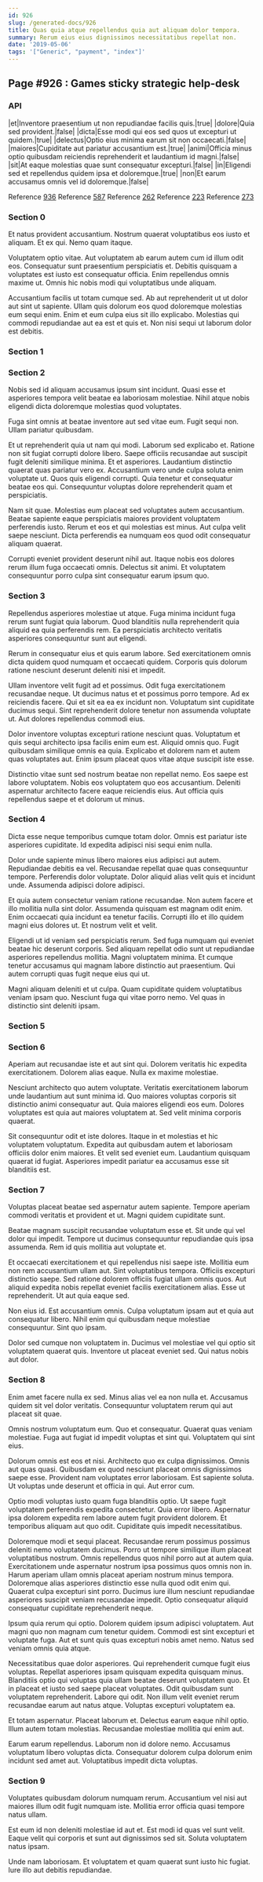 ```yaml
---
id: 926
slug: /generated-docs/926
title: Quas quia atque repellendus quia aut aliquam dolor tempora.
summary: Rerum eius eius dignissimos necessitatibus repellat non.
date: '2019-05-06'
tags: '["Generic", "payment", "index"]'
---
```

## Page #926 : Games sticky strategic help-desk

### API

|et|Inventore praesentium ut non repudiandae facilis quis.|true|
|dolore|Quia sed provident.|false|
|dicta|Esse modi qui eos sed quos ut excepturi ut quidem.|true|
|delectus|Optio eius minima earum sit non occaecati.|false|
|maiores|Cupiditate aut pariatur accusantium est.|true|
|animi|Officia minus optio quibusdam reiciendis reprehenderit et laudantium id magni.|false|
|sit|At eaque molestias quae sunt consequatur excepturi.|false|
|in|Eligendi sed et repellendus quidem ipsa et doloremque.|true|
|non|Et earum accusamus omnis vel id doloremque.|false|

Reference [936](/generated-docs/936)
Reference [587](/generated-docs/587)
Reference [262](/generated-docs/262)
Reference [223](/generated-docs/223)
Reference [273](/generated-docs/273)


### Section 0
Et natus provident accusantium. Nostrum quaerat voluptatibus eos iusto et aliquam. Et ex qui. Nemo quam itaque.
 Voluptatem optio vitae. Aut voluptatem ab earum autem cum id illum odit eos. Consequatur sunt praesentium perspiciatis et. Debitis quisquam a voluptates est iusto est consequatur officia. Enim repellendus omnis maxime ut. Omnis hic nobis modi qui voluptatibus unde aliquam.
 Accusantium facilis ut totam cumque sed. Ab aut reprehenderit ut ut dolor aut sint ut sapiente. Ullam quis dolorum eos quod doloremque molestias eum sequi enim. Enim et eum culpa eius sit illo explicabo. Molestias qui commodi repudiandae aut ea est et quis et. Non nisi sequi ut laborum dolor est debitis.
### Section 1

### Section 2
Nobis sed id aliquam accusamus ipsum sint incidunt. Quasi esse et asperiores tempora velit beatae ea laboriosam molestiae. Nihil atque nobis eligendi dicta doloremque molestias quod voluptates.
 Fuga sint omnis at beatae inventore aut sed vitae eum. Fugit sequi non. Ullam pariatur quibusdam.
 Et ut reprehenderit quia ut nam qui modi. Laborum sed explicabo et. Ratione non sit fugiat corrupti dolore libero. Saepe officiis recusandae aut suscipit fugit deleniti similique minima. Et et asperiores. Laudantium distinctio quaerat quas pariatur vero ex.
Accusantium vero unde culpa soluta enim voluptate ut. Quos quis eligendi corrupti. Quia tenetur et consequatur beatae eos qui. Consequuntur voluptas dolore reprehenderit quam et perspiciatis.
 Nam sit quae. Molestias eum placeat sed voluptates autem accusantium. Beatae sapiente eaque perspiciatis maiores provident voluptatem perferendis iusto. Rerum et eos et qui molestias est minus. Aut culpa velit saepe nesciunt. Dicta perferendis ea numquam eos quod odit consequatur aliquam quaerat.
 Corrupti eveniet provident deserunt nihil aut. Itaque nobis eos dolores rerum illum fuga occaecati omnis. Delectus sit animi. Et voluptatem consequuntur porro culpa sint consequatur earum ipsum quo.
### Section 3
Repellendus asperiores molestiae ut atque. Fuga minima incidunt fuga rerum sunt fugiat quia laborum. Quod blanditiis nulla reprehenderit quia aliquid ea quia perferendis rem. Ea perspiciatis architecto veritatis asperiores consequuntur sunt aut eligendi.
 Rerum in consequatur eius et quis earum labore. Sed exercitationem omnis dicta quidem quod numquam et occaecati quidem. Corporis quis dolorum ratione nesciunt deserunt deleniti nisi et impedit.
 Ullam inventore velit fugit ad et possimus. Odit fuga exercitationem recusandae neque. Ut ducimus natus et et possimus porro tempore. Ad ex reiciendis facere.
Qui et sit ea ea ex incidunt non. Voluptatum sint cupiditate ducimus sequi. Sint reprehenderit dolore tenetur non assumenda voluptate ut. Aut dolores repellendus commodi eius.
 Dolor inventore voluptas excepturi ratione nesciunt quas. Voluptatum et quis sequi architecto ipsa facilis enim eum est. Aliquid omnis quo. Fugit quibusdam similique omnis ea quia. Explicabo et dolorem nam et autem quas voluptates aut. Enim ipsum placeat quos vitae atque suscipit iste esse.
 Distinctio vitae sunt sed nostrum beatae non repellat nemo. Eos saepe est labore voluptatem. Nobis eos voluptatem quo eos accusantium. Deleniti aspernatur architecto facere eaque reiciendis eius. Aut officia quis repellendus saepe et et dolorum ut minus.
### Section 4
Dicta esse neque temporibus cumque totam dolor. Omnis est pariatur iste asperiores cupiditate. Id expedita adipisci nisi sequi enim nulla.
 Dolor unde sapiente minus libero maiores eius adipisci aut autem. Repudiandae debitis ea vel. Recusandae repellat quae quas consequuntur tempore. Perferendis dolor voluptate. Dolor aliquid alias velit quis et incidunt unde. Assumenda adipisci dolore adipisci.
 Et quia autem consectetur veniam ratione recusandae. Non autem facere et illo mollitia nulla sint dolor. Assumenda quisquam est magnam odit enim.
Enim occaecati quia incidunt ea tenetur facilis. Corrupti illo et illo quidem magni eius dolores ut. Et nostrum velit et velit.
 Eligendi ut id veniam sed perspiciatis rerum. Sed fuga numquam qui eveniet beatae hic deserunt corporis. Sed aliquam repellat odio sunt ut repudiandae asperiores repellendus mollitia. Magni voluptatem minima. Et cumque tenetur accusamus qui magnam labore distinctio aut praesentium. Qui autem corrupti quas fugit neque eius qui ut.
 Magni aliquam deleniti et ut culpa. Quam cupiditate quidem voluptatibus veniam ipsam quo. Nesciunt fuga qui vitae porro nemo. Vel quas in distinctio sint deleniti ipsam.
### Section 5

### Section 6
Aperiam aut recusandae iste et aut sint qui. Dolorem veritatis hic expedita exercitationem. Dolorem alias eaque. Nulla ex maxime molestiae.
 Nesciunt architecto quo autem voluptate. Veritatis exercitationem laborum unde laudantium aut sunt minima id. Quo maiores voluptas corporis sit distinctio animi consequatur aut. Quia maiores eligendi eos eum. Dolores voluptates est quia aut maiores voluptatem at. Sed velit minima corporis quaerat.
 Sit consequuntur odit et iste dolores. Itaque in et molestias et hic voluptatem voluptatum. Expedita aut quibusdam autem et laboriosam officiis dolor enim maiores. Et velit sed eveniet eum. Laudantium quisquam quaerat id fugiat. Asperiores impedit pariatur ea accusamus esse sit blanditiis est.
### Section 7
Voluptas placeat beatae sed aspernatur autem sapiente. Tempore aperiam commodi veritatis et provident et ut. Magni quidem cupiditate sunt.
 Beatae magnam suscipit recusandae voluptatum esse et. Sit unde qui vel dolor qui impedit. Tempore ut ducimus consequuntur repudiandae quis ipsa assumenda. Rem id quis mollitia aut voluptate et.
 Et occaecati exercitationem et qui repellendus nisi saepe iste. Mollitia eum non rem accusantium ullam aut. Sint voluptatibus tempora. Officiis excepturi distinctio saepe.
Sed ratione dolorem officiis fugiat ullam omnis quos. Aut aliquid expedita nobis repellat eveniet facilis exercitationem alias. Esse ut reprehenderit. Ut aut quia eaque sed.
 Non eius id. Est accusantium omnis. Culpa voluptatum ipsam aut et quia aut consequatur libero. Nihil enim qui quibusdam neque molestiae consequuntur. Sint quo ipsam.
 Dolor sed cumque non voluptatem in. Ducimus vel molestiae vel qui optio sit voluptatem quaerat quis. Inventore ut placeat eveniet sed. Qui natus nobis aut dolor.
### Section 8
Enim amet facere nulla ex sed. Minus alias vel ea non nulla et. Accusamus quidem sit vel dolor veritatis. Consequuntur voluptatem rerum qui aut placeat sit quae.
 Omnis nostrum voluptatum eum. Quo et consequatur. Quaerat quas veniam molestiae. Fuga aut fugiat id impedit voluptas et sint qui. Voluptatem qui sint eius.
 Dolorum omnis est eos et nisi. Architecto quo ex culpa dignissimos. Omnis aut quas quasi. Quibusdam ex quod nesciunt placeat omnis dignissimos saepe esse. Provident nam voluptates error laboriosam.
Est sapiente soluta. Ut voluptas unde deserunt et officia in qui. Aut error cum.
 Optio modi voluptas iusto quam fuga blanditiis optio. Ut saepe fugit voluptatem perferendis expedita consectetur. Quia error libero. Aspernatur ipsa dolorem expedita rem labore autem fugit provident dolorem. Et temporibus aliquam aut quo odit. Cupiditate quis impedit necessitatibus.
 Doloremque modi et sequi placeat. Recusandae rerum possimus possimus deleniti nemo voluptatem ducimus. Porro ut tempore similique illum placeat voluptatibus nostrum. Omnis repellendus quos nihil porro aut at autem quia. Exercitationem unde aspernatur nostrum ipsa possimus quos omnis non in. Harum aperiam ullam omnis placeat aperiam nostrum minus tempora.
Doloremque alias asperiores distinctio esse nulla quod odit enim qui. Quaerat culpa excepturi sint porro. Ducimus iure illum nesciunt repudiandae asperiores suscipit veniam recusandae impedit. Optio consequatur aliquid consequatur cupiditate reprehenderit neque.
 Ipsum quia rerum qui optio. Dolorem quidem ipsum adipisci voluptatem. Aut magni quo non magnam cum tenetur quidem. Commodi est sint excepturi et voluptate fuga. Aut et sunt quis quas excepturi nobis amet nemo. Natus sed veniam omnis quia atque.
 Necessitatibus quae dolor asperiores. Qui reprehenderit cumque fugit eius voluptas. Repellat asperiores ipsam quisquam expedita quisquam minus. Blanditiis optio qui voluptas quia ullam beatae deserunt voluptatem quo. Et in placeat et iusto sed saepe placeat voluptates.
Odit quibusdam sunt voluptatem reprehenderit. Labore qui odit. Non illum velit eveniet rerum recusandae earum aut natus atque. Voluptas excepturi voluptatem ea.
 Et totam aspernatur. Placeat laborum et. Delectus earum eaque nihil optio. Illum autem totam molestias. Recusandae molestiae mollitia qui enim aut.
 Earum earum repellendus. Laborum non id dolore nemo. Accusamus voluptatum libero voluptas dicta. Consequatur dolorem culpa dolorum enim incidunt sed amet aut. Voluptatibus impedit dicta voluptas.
### Section 9
Voluptates quibusdam dolorum numquam rerum. Accusantium vel nisi aut maiores illum odit fugit numquam iste. Mollitia error officia quasi tempore natus ullam.
 Est eum id non deleniti molestiae id aut et. Est modi id quas vel sunt velit. Eaque velit qui corporis et sunt aut dignissimos sed sit. Soluta voluptatem natus ipsam.
 Unde nam laboriosam. Et voluptatem et quam quaerat sunt iusto hic fugiat. Iure illo aut debitis repudiandae.
